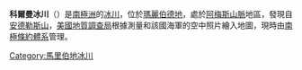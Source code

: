 {{Unreferenced|time=2020-07-01T09:27:10+00:00}}
{{coord|75|47|S|132|33|W|type:glacier_source:gnis_region:AQ|display=title}}

'''科爾曼冰川'''（{{lang-en|Coleman Glacier}}）是[[南極洲|南極洲]]的[[冰川|冰川]]，位於[[瑪麗伯德地|瑪麗伯德地]]，處於[[阿梅斯山脈|阿梅斯山脈]]地區，發現自[[安德勒斯山|安德勒斯山]]，[[美國地質調查局|美國地質調查局]]根據測量和該國海軍的空中照片繪入地圖，現時由[[南極條約體系|南極條約體系]]管理。

{{DEFAULTSORT:Coleman Glacier}}
[[Category:馬里伯地冰川|Category:馬里伯地冰川]]


{{MarieByrdLand-geo-stub}}